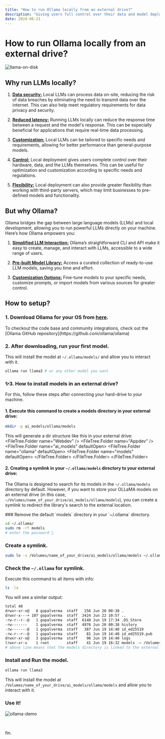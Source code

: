 ```yaml
---
title: "How to run Ollama locally from an external drive?"
description: "Giving users full control over their data and model deployment."
date: 2024-06-21
---
```



# How to run Ollama locally from an external drive?

![llama-on-disk](/notebooks/ai/llama-on-disk.png)

## Why run LLMs locally?

1. <u>**Data security:**</u>
Local LLMs can process data on-site, reducing the risk of data breaches by eliminating the need to transmit data over the internet. This can also help meet regulatory requirements for data privacy and security.

2. <u>**Reduced latency:**</u>
Running LLMs locally can reduce the response time between a request and the model's response. This can be especially beneficial for applications that require real-time data processing.

3. <u>**Customization:**</u>
Local LLMs can be tailored to specific needs and requirements, allowing for better performance than general-purpose models.

4. <u>**Control:**</u>
Local deployment gives users complete control over their hardware, data, and the LLMs themselves. This can be useful for optimization and customization according to specific needs and regulations.

5. <u>**Flexibility:**</u>
Local deployment can also provide greater flexibility than working with third-party servers, which may limit businesses to pre-defined models and functionality. 

## But why Ollama?

Ollama bridges the gap between large language models (LLMs) and local development, allowing you to run powerful LLMs directly on your machine. Here’s how Ollama empowers you:

1. <u>**Simplified LLM Interaction:**</u>
Ollama’s straightforward CLI and API make it easy to create, manage, and interact with LLMs, accessible to a wide range of users.

2. <u>**Pre-built Model Library:**</u>
Access a curated collection of ready-to-use LLM models, saving you time and effort.

3. <u>**Customization Options:**</u>
Fine-tune models to your specific needs, customize prompts, or import models from various sources for greater control.

## How to setup?

### 1. Download Ollama for your OS from [here](https://www.ollama.com/download).
<Callout type="info" emoji="👾">
  To checkout the code base and community integrations, check out the [Ollama GitHub repository](https://github.com/ollama/ollama)
</Callout>

### 2. After downloading, run your first model.
This will install the model at `~/.ollama/models/` and allow you to interact with it.
```bash
ollama run llama3 # or any other model you want
```
### ✨3. How to install models in an external drive?

For this, follow these steps after connecting your hard-drive to your machine.

#### 1. Execute this command to create a models directory in your external drive:

```bash
mkdir -p ai_models/ollama/models
```
This will generate a dir structure like this in your external drive:
<FileTree>
  <FileTree.Folder name="Webdev" />
  <FileTree.Folder name="Appdev" />
  <FileTree.Folder name="ai_models" defaultOpen>
    <FileTree.Folder name="ollama" defaultOpen>
      <FileTree.Folder name="models" defaultOpen>
      </FileTree.Folder>
    </FileTree.Folder>
  </FileTree.Folder>
</FileTree>

#### 2. Creating a symlink in your `~/.ollama/models` directory to your external drive:

The Ollama is designed to search for its models in the `~/.ollama/models` directory by default. However, if you want to store your OLLaMA models on an external drive (in this case, `~/Volumes/name_of_your_drive/ai_models/ollama/models`), you can create a symlink to redirect the library's search to the external location.

<Steps>
  ### Remove the default `models` directory in your `~/.ollama` directory.

  ```bash
  cd ~/.ollama/
  sudo rm -rf models
  # enter the password 🔑
  ```

  ### Create a symlink.

  ```bash
  sudo ln -s /Volumes/name_of_your_drive/ai_models/ollama/models ~/.ollama/models
  ```

  ### Check the `~/.ollama` for symlink.
  Execute this command to all items with info:

  ```bash
  ls -la
  ```

  You will see a similar output:

```bash
total 48
drwxr-xr-x@   8 gopalverma  staff   256 Jun 20 00:38 .
drwxr-x---+ 107 gopalverma  staff  3424 Jun 22 10:57 ..
-rw-r--r--@   1 gopalverma  staff  6148 Jun 19 17:34 .DS_Store
-rw-------    1 gopalverma  staff  4976 Jun 20 00:38 history
-rw-------@   1 gopalverma  staff   387 Jun 19 14:40 id_ed25519
-rw-r--r--@   1 gopalverma  staff    81 Jun 19 14:40 id_ed25519.pub
drwxr-xr-x@   3 gopalverma  staff    96 Jun 19 14:40 logs
lrwxr-xr-x    1 root        staff    41 Jun 19 16:32 models -> /Volumes/GopalSSD/ai_models/ollama/models
# above line means that the models directory is linked to the external drive
```
  ### Install and Run the model.

  ```bash
  ollama run llama3
  ```
  This will install the model at `/Volumes/name_of_your_drive/ai_models/ollama/models` and allow you to interact with it.

  ### Use it!

![ollama-demo](/notebooks/ai/ollama-demo.png)

</Steps>

<br />
<p className="align-center text-center font-extrabold ">fin.</p>
